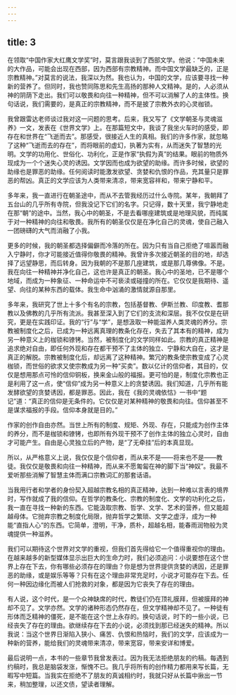 ```yaml
---
---
---
```

title: 3
---



在领取“中国作家大红鹰文学奖”时，莫言跟我谈到了西部文学。他说：“中国未来的大作品，可能会出现在西部，因为西部有宗教精神。而中国文学最缺乏的，正是宗教精神。”对莫言的说法，我深以为然。我也认为，中国的文学，应该要寻找一种新的营养了。但同时，我也赞同陈思和先生高扬的那种人文精神。是的，人必须从神的阴荫下走出。我们可以敬畏和向往一种精神，但不可以消解了人的主体性。换句话说，我们需要的，是真正的宗教精神，而不是披了宗教外衣的心灵枷锁。

我曾跟雷达老师谈过我对这一问题的思考。后来，我又写了《文学朝圣与灵魂滋养》一文，发表在《世界文学》上。在那篇短文中，我谈了我坐火车时的感受，即存在和世界在“飞逝而去”。那感受，很接近人生的真相。我们的许多作家，就忽略了这种“飞逝而去的存在”，而将眼前的虚幻，执著为实有，从而迷失了智慧的光明。文学的功用化、世俗化、功利化，正是作家“执假为真”的结果。眼前的物质外现成为一个个迷失心灵的诱因。文学因而也成为欲望的助缘。而许多时候，欲望的助缘也是罪恶的助缘。任何阅读时能激发欲望、贪婪和仇恨的作品，充其量只是罪恶的帮凶。真正的文学应该为人类带来清凉，带来宽容祥和，带来宁静和平。

多年来，我一直进行在朝圣途中，而从不去管我经历过什么寺院。某年，我朝拜了五台山的几乎所有寺院，但我没记下它们的名字。只记得，数十天里，我宁静地走在那“朝”的途中。当然，我心中的朝圣，不是去看哪座建筑或是地理风貌，而纯属于对一种精神的向往和敬畏。我所有的朝圣仅仅是在净化自己的灵魂，使自己融入一团磅礴的大气而消融了小我。

更多的时候，我的朝圣都选择偏僻而冷落的所在。因为只有当自己拒绝了喧嚣而融入宁静时，你才可能接近值得你敬畏的精神。我曾许多次接近朝圣的目的地，却选择了远望静思，而后转身。因为我朝的不是那几座建筑，或是那几尊佛像。不是。我在向往一种精神并净化自己，这也许是真正的朝圣。我心中的圣地，已不是哪个地域，而成为一种象征、一种命运中不可亵渎或碰撞的所在。它仅仅是我期待、遥望、向往的某种东西的载体。我生命中汹涌的激情就源自那里。

多年来，我研究了世上十多个有名的宗教，包括基督教、伊斯兰教、印度教、耆那教以及佛教的几乎所有流派。我甚至深入到了它们的支流和深层。我不仅仅是在研究，更是在实践印证。我的“行”与“学”，是想汲取一种能滋养人类灵魂的养分。宗教被制度化之后，已成为一种远离真理的教条化存在，失去了其本有的精神，成为另一种意义上的枷锁和镣铐。当然，被制度化的文学同样如此。宗教的真正精神是追求绝对自由，即任何外现和存在都干预不了主体的独立、宁静和大自在，这才是真正的解脱。宗教被制度化后，却远离了这种精神。繁冗的教条使宗教变成了心灵枷锁，而世俗的欲求又使宗教成为另一种“买卖”。数以亿计的信仰者，其目的，仅仅是想用那点可怜的信仰铜板，换来金山般的福报。更可怕的是，制度化宗教也正是利用了这一点，使“信仰”成为另一种意义上的贪婪诱因。我们知道，几乎所有能发酵欲望的贪婪诱因，都是罪恶。因此，我在《我的灵魂依怙》一书中“题记”道：“真正的信仰是无条件的。它仅仅是对某种精神的敬畏和向往。信仰甚至不是谋求福报的手段。信仰本身就是目的。”

作家的创作自由亦然。当世上所有的制度、规矩、外现、存在，只能成为创作主体的养分，而不是枷锁和镣铐，也即所有外现干预不了创作主体的独立心灵时，自由才可能产生。自由是心灵独立后的产物，是“了无牵挂”后的本真显现。

所以，从严格意义上说，我仅仅是个信仰者，而从来不是——将来也不是——教徒。我仅仅是敬畏和向往一种精神，而从来不愿匍匐在神的脚下当“神奴”。我最不爱听那些消解了智慧主体而满口宗教词汇的那套话语。

当我用行者和学者的身份契入超越宗教名相的真正精神，达到一种难以言表的境界时，写作就成了我的信仰。在哲学的教条化、宗教的制度化、文学的功利化之后，我一直在寻找一种新的东西。它能汲取宗教、哲学、文学、艺术的营养，但又能超越母体。它抛弃宗教之制度化局限，抛弃哲学之繁琐、文学之虚浮，成为一种能“直指人心”的东西。它简单，澄明，干净，质朴，超越名相，能春雨润物般为灵魂提供一种滋养。

我们可以期待这个世界对文学的重视，但我们首先得给它一个值得重视你的理由。在越来越多的新型媒体显示出巨大的生命力时，我们必须追问：小说要想在这个世界上存在下去，你有哪些必须存在的理由？你是想为世界提供贪婪的诱因，还是罪恶的助缘，或是娱乐等等？只有在这个理由非常充足时，小说才可能存在下去。任何一种因边缘化而被人们抢救的对象，都是因为它丧失了存在的理由。

有人说，这个时代，是一个众神缺席的时代，教徒们仍在顶礼膜拜，但被膜拜的神却不见了。文学亦然。文学的诸种形态仍然存在，但文学精神却不见了。一种徒有形体而乏精神的僵死，是不能在这个世上永存的。换句话说，时下的一些小说，已经丧失了存在的理由。欲继续存在下去的小说，必须找到那已经迷失的精神。所以我说：当这个世界日渐陷入狭小、痛苦、仇恨和热恼时，我们的文学，应该成为一种新的营养，能给我们的灵魂带来清凉，带来宽容，带来安详和博爱。

最后说明一点，本书的一些章节我曾发表过。因为我无法拒绝朋友的约稿。每遇到约稿时，我总是脑袋发涨，惭愧不已。我几乎将所有的创作精力都用来写长篇，无暇写中短篇。当我实在拒绝不了朋友的真诚相约时，我就只好从长篇中揪出一节来，稍加整理，以还文债，望读者理解。